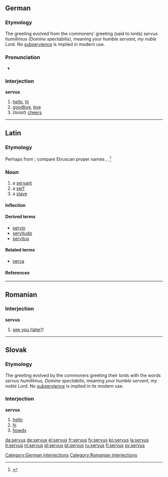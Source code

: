 ==German==

===Etymology===
The greeting evolved from the commoners’ greeting (said to lords) ''servus humillimus (Domine spectabilis)'', meaning ''your humble servant, my noble Lord''. No [[subservience]] is implied in modern use.

===Pronunciation===
* {{IPA|/ˈzɛrvus/|lang=de}}

===Interjection===
'''servus'''

# [[hello]], [[hi]]
# [[goodbye]], [[bye]]
# (''toast'') [[cheers]]

[[Category:German interjections]]

----

==Latin==
===Etymology===
Perhaps from {{etyl|ett|la}}; compare Etruscan proper names {{term|Servi|lang=ett}}, {{term|Serve|lang=ett}}.<ref>{{R:Online Etymology Dictionary|serve}}</ref>

===Noun===
{{la-noun|servus|servi#Latin|servī|m|second}}

# a [[servant]]
# a [[serf]]
# a [[slave]]

====Inflection====
{{ladecl2}}
{{la-decl-2nd|serv}}

====Derived terms====
* [[servio]]
* [[servitudo]]
* [[servitus]]

====Related terms====
* [[serva]]

====References====
<references/>

----

==Romanian==

===Interjection===
'''servus'''

# {{informal|in Transylvania and Northern Moldova|lang=ro}} [[see you later|see you (later)]]!

[[Category:Romanian interjections]]

----

==Slovak==

===Etymology===
The greeting evolved by the commoners greeting their lords with the words ''servus humillimus, Domine spectabilis'', meaning ''your humble servant, my noble Lord''. No [[subservience]] is implied in its modern use.

===Interjection===
'''servus'''

# [[hello]]
# [[hi]]
# [[howdy]]

[[da:servus]]
[[de:servus]]
[[el:servus]]
[[fr:servus]]
[[fy:servus]]
[[ko:servus]]
[[la:servus]]
[[lt:servus]]
[[nl:servus]]
[[pl:servus]]
[[pt:servus]]
[[ru:servus]]
[[fi:servus]]
[[sv:servus]]